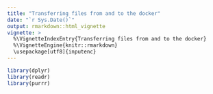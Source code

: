 ```yaml
---
title: "Transferring files from and to the docker"
date: "`r Sys.Date()`"
output: rmarkdown::html_vignette
vignette: >
  %\VignetteIndexEntry{Transferring files from and to the docker}
  %\VignetteEngine{knitr::rmarkdown}
  \usepackage[utf8]{inputenc}
---
```


```r
library(dplyr)
library(readr)
library(purrr)
```

```r
```

